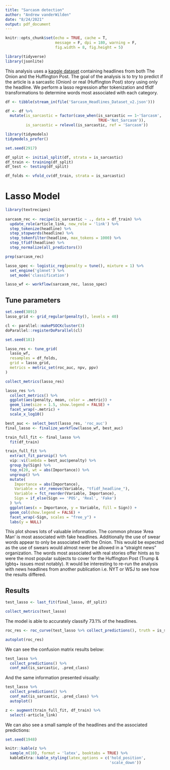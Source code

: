 ```yaml
---
title: "Sarcasm detection"
author: "Andrew vanderWilden"
date: "8/24/2021"
output: pdf_document
---
```


```r
knitr::opts_chunk$set(echo = TRUE, cache = T,
                      message = F, dpi = 180, warning = F,
                      fig.width = 8, fig.height = 5)
```



```r
library(tidyverse)
library(jsonlite)
```

This analysis uses a [kaggle dataset](https://www.kaggle.com/rmisra/news-headlines-dataset-for-sarcasm-detection) containing headlines from both The Onion and the Huffington Post.  The goal of the analysis is to try to predict if the article is a sarcastic (Onion) or real (Huffington Post) story using only the headline. We perform a lasso regression after tokenization and tfidf transformations to determine words most associated with each category.




```r
df <- tibble(stream_in(file('Sarcasm_Headlines_Dataset_v2.json')))
```


```r
df <- df %>% 
  mutate(is_sarcastic = factor(case_when(is_sarcastic == 1~'Sarcasm',
                                         TRUE~'Not_Sarcasm')),
         is_sarcastic = relevel(is_sarcastic, ref = 'Sarcasm'))
```


```r
library(tidymodels)
tidymodels_prefer()
```


```r
set.seed(2917)

df_split <- initial_split(df, strata = is_sarcastic)
df_train <- training(df_split)
df_test <- testing(df_split)

df_folds <- vfold_cv(df_train, strata = is_sarcastic)
```



# Lasso Model

```r
library(textrecipes)
  
sarcasm_rec <- recipe(is_sarcastic ~ ., data = df_train) %>%
  update_role(article_link, new_role = 'link') %>% 
  step_tokenize(headline) %>% 
  step_stopwords(headline) %>% 
  step_tokenfilter(headline, max_tokens = 1000) %>% 
  step_tfidf(headline) %>% 
  step_normalize(all_predictors())

prep(sarcasm_rec)
```


```r
lasso_spec <- logistic_reg(penalty = tune(), mixture = 1) %>% 
  set_engine('glmnet') %>% 
  set_mode('classification')
```

```r
lasso_wf <- workflow(sarcasm_rec, lasso_spec)
```


## Tune parameters

```r
set.seed(3891)
lasso_grid <- grid_regular(penalty(), levels = 40)
```

```r
cl <- parallel::makePSOCKcluster(3)
doParallel::registerDoParallel(cl)

set.seed(181)

lasso_res <- tune_grid(
  lasso_wf,
  resamples = df_folds,
  grid = lasso_grid,
  metrics = metric_set(roc_auc, npv, ppv)
)

collect_metrics(lasso_res)
```



```r
lasso_res %>% 
  collect_metrics() %>% 
  ggplot(aes(penalty, mean, color = .metric)) +
  geom_line(size = 1.5, show.legend = FALSE) +
  facet_wrap(~.metric) +
  scale_x_log10()
```


```r
best_auc <- select_best(lasso_res, 'roc_auc')
final_lasso <- finalize_workflow(lasso_wf, best_auc)
```


```r
train_full_fit <- final_lasso %>% 
  fit(df_train)
```



```r
train_full_fit %>% 
  extract_fit_parsnip() %>%
  vip::vi(lambda = best_auc$penalty) %>%
  group_by(Sign) %>%
  top_n(20, wt = abs(Importance)) %>%
  ungroup() %>%
  mutate(
    Importance = abs(Importance),
    Variable = str_remove(Variable, "tfidf_headline_"),
    Variable = fct_reorder(Variable, Importance),
    Sign = if_else(Sign == 'POS', 'Real', 'Fake')
  ) %>%
  ggplot(aes(x = Importance, y = Variable, fill = Sign)) +
  geom_col(show.legend = FALSE) +
  facet_wrap(~Sign, scales = "free_y") +
  labs(y = NULL)
```


This plot shows lots of valuable information. The common phrase 'Area Man' is most associated with fake headlines. Additionally the use of swear words appear to only be associated with the Onion. This would be expected as the use of swears would almost never be allowed in a "straight news" organization. The words most associated with real stories offer hints as to were the most popular subjects to cover for the Huffington Post (Trump & lgbtq+ issues most notably). It would be interesting to re-run the analysis with news headlines from another publication i.e. NYT or WSJ to see how the results differed.


## Results

```r
test_lasso <- last_fit(final_lasso, df_split)

collect_metrics(test_lasso)
```

The model is able to accurately classify 73.1% of the headlines.


```r
roc_res <- roc_curve(test_lasso %>% collect_predictions(), truth = is_sarcastic,`.pred_Sarcasm`)

autoplot(roc_res)
```


We can see the confusion matrix results below:


```r
test_lasso %>%
  collect_predictions() %>%
  conf_mat(is_sarcastic, .pred_class)
```




And the same information presented visually:




```r
test_lasso %>%
  collect_predictions() %>%
  conf_mat(is_sarcastic, .pred_class) %>% 
  autoplot()
```




```r
z <- augment(train_full_fit, df_train) %>% 
  select(-article_link)

```




We can also see a small sample of the headlines and the associated predictions:




```r
set.seed(1948)

knitr::kable(z %>% 
  sample_n(10), format = 'latex', booktabs = TRUE) %>% 
  kableExtra::kable_styling(latex_options = c('hold_position',
                                              'scale_down'))
```

















